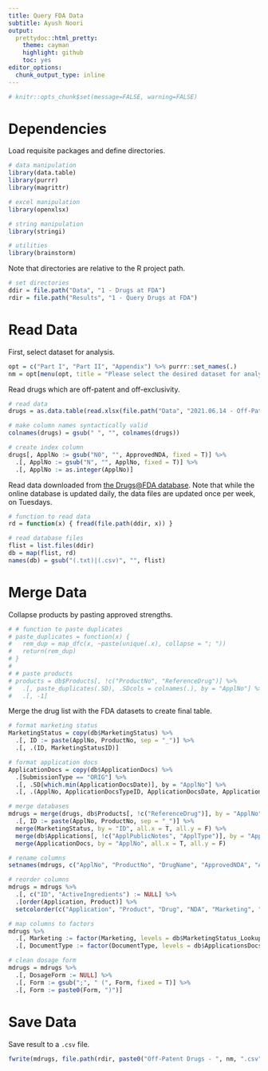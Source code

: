 ```yaml
---
title: Query FDA Data
subtitle: Ayush Noori
output:
  prettydoc::html_pretty:
    theme: cayman
    highlight: github
    toc: yes
editor_options:
  chunk_output_type: inline
---
```


```r
# knitr::opts_chunk$set(message=FALSE, warning=FALSE)
```

# Dependencies

Load requisite packages and define directories.

```r

# data manipulation
library(data.table)
library(purrr)
library(magrittr)

# excel manipulation
library(openxlsx)

# string manipulation
library(stringi)

# utilities
library(brainstorm)

```

Note that directories are relative to the R project path.

```r

# set directories
ddir = file.path("Data", "1 - Drugs at FDA")
rdir = file.path("Results", "1 - Query Drugs at FDA")

```

# Read Data

First, select dataset for analysis.

```r

opt = c("Part I", "Part II", "Appendix") %>% purrr::set_names(.)
nm = opt[menu(opt, title = "Please select the desired dataset for analysis.")]

```

Read drugs which are off-patent and off-exclusivity.

```r

# read data
drugs = as.data.table(read.xlsx(file.path("Data", "2021.06.14 - Off-Patent Drugs.xlsx"), sheet = nm, sep.names = " "))[, 1:3]

# make column names syntactically valid
colnames(drugs) = gsub(" ", "", colnames(drugs))

# create index column
drugs[, ApplNo := gsub("N0", "", ApprovedNDA, fixed = T)] %>%
  .[, ApplNo := gsub("N", "", ApplNo, fixed = T)] %>%
  .[, ApplNo := as.integer(ApplNo)]

```

Read data downloaded from [the Drugs\@FDA database](https://www.fda.gov/drugs/drug-approvals-and-databases/drugsfda-data-files). Note that while the online database is updated daily, the data files are updated once per week, on Tuesdays.

```r

# function to read data
rd = function(x) { fread(file.path(ddir, x)) }

# read database files
flist = list.files(ddir)
db = map(flist, rd)
names(db) = gsub("(.txt)|(.csv)", "", flist)

```

# Merge Data

Collapse products by pasting approved strengths.

```r

# # function to paste duplicates
# paste_duplicates = function(x) {
#   rem_dup = map_dfc(x, ~paste(unique(.x), collapse = "; "))
#   return(rem_dup)
# }
# 
# # paste products
# products = db$Products[, !c("ProductNo", "ReferenceDrug")] %>%
#   .[, paste_duplicates(.SD), .SDcols = colnames(.), by = "ApplNo"] %>%
#   .[, -1]

```

Merge the drug list with the FDA datasets to create final table.

```r

# format marketing status
MarketingStatus = copy(db$MarketingStatus) %>%
  .[, ID := paste(ApplNo, ProductNo, sep = "_")] %>%
  .[, .(ID, MarketingStatusID)]

# format application docs
ApplicationDocs = copy(db$ApplicationDocs) %>%
  .[SubmissionType == "ORIG"] %>%
  .[, .SD[which.min(ApplicationDocsDate)], by = "ApplNo"] %>%
  .[, .(ApplNo, ApplicationDocsTypeID, ApplicationDocsDate, ApplicationDocsURL)]

# merge databases
mdrugs = merge(drugs, db$Products[, !c("ReferenceDrug")], by = "ApplNo", all.x = T, all.y = F) %>%
  .[, ID := paste(ApplNo, ProductNo, sep = "_")] %>%
  merge(MarketingStatus, by = "ID", all.x = T, all.y = F) %>%
  merge(db$Applications[, !c("ApplPublicNotes", "ApplType")], by = "ApplNo", all.x = T, all.y = F) %>%
  merge(ApplicationDocs, by = "ApplNo", all.x = T, all.y = F)

# rename columns
setnames(mdrugs, c("ApplNo", "ProductNo", "DrugName", "ApprovedNDA", "ActiveIngredient", "MarketingStatusID", "SponsorName", "ApplicationDocsTypeID", "ApplicationDocsDate", "ApplicationDocsURL"), c("Application", "Product", "Drug", "NDA", "ActiveIngredients", "Marketing", "Sponsor", "DocumentType", "DocumentDate", "DocumentURL"))

# reorder columns
mdrugs = mdrugs %>%
  .[, c("ID", "ActiveIngredients") := NULL] %>%
  .[order(Application, Product)] %>%
  setcolorder(c("Application", "Product", "Drug", "NDA", "Marketing", "Sponsor", "Form", "DosageForm", "Strength", "Ingredient"))

# map columns to factors
mdrugs %>%
  .[, Marketing := factor(Marketing, levels = db$MarketingStatus_Lookup$MarketingStatusID, labels = db$MarketingStatus_Lookup$MarketingStatusDescription)] %>%
  .[, DocumentType := factor(DocumentType, levels = db$ApplicationsDocsType_Lookup$ApplicationDocsType_Lookup_ID, labels = db$ApplicationsDocsType_Lookup$ApplicationDocsType_Lookup_Description)] 

# clean dosage form
mdrugs = mdrugs %>%
  .[, DosageForm := NULL] %>%
  .[, Form := gsub(";", " (", Form, fixed = T)] %>%
  .[, Form := paste0(Form, ")")]

```

# Save Data

Save result to a `.csv` file.

```r

fwrite(mdrugs, file.path(rdir, paste0("Off-Patent Drugs - ", nm, ".csv")))

```
